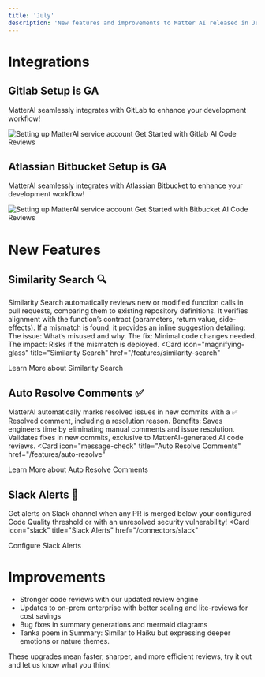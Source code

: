 ```yaml
---
title: 'July'
description: 'New features and improvements to Matter AI released in July 2025'
---
```


# Integrations

## Gitlab Setup is GA
MatterAI seamlessly integrates with GitLab to enhance your development workflow!
<Frame>
  <img src="/images/connectors/gitlab/gitlab-merge-request-summary.png" alt="Setting up MatterAI service account" />
</Frame>
<Card
title="Gitlab Integration"
icon="gitlab"
href="/quickstart-ai-code-review-gitlab"
>
Get Started with Gitlab AI Code Reviews
</Card>


## Atlassian Bitbucket Setup is GA
MatterAI seamlessly integrates with Atlassian Bitbucket to enhance your development workflow!
<Frame>
  <img src="/images/connectors/bitbucket/matterai-bitbucket-summary.png" alt="Setting up MatterAI service account" />
</Frame>
<Card
title="Bitbucket Integration"
icon="bitbucket"
href="/quickstart-ai-code-review-atlassian-bitbucket"
>
Get Started with Bitbucket AI Code Reviews
</Card>

# New Features

## Similarity Search 🔍
Similarity Search automatically reviews new or modified function calls in pull requests, comparing them to existing repository definitions. It verifies alignment with the function’s contract (parameters, return value, side-effects). If a mismatch is found, it provides an inline suggestion detailing:
The issue: What’s misused and why.
The fix: Minimal code changes needed.
The impact: Risks if the mismatch is deployed.
<Card
icon="magnifying-glass"
title="Similarity Search"
href="/features/similarity-search"
>
Learn More about Similarity Search
</Card>

## Auto Resolve Comments ✅
MatterAI automatically marks resolved issues in new commits with a ✅ Resolved comment, including a resolution reason.
Benefits:
Saves engineers time by eliminating manual comments and issue resolution.
Validates fixes in new commits, exclusive to MatterAI-generated AI code reviews.
<Card
icon="message-check"
title="Auto Resolve Comments"
href="/features/auto-resolve"
>
Learn More about Auto Resolve Comments
</Card>


## Slack Alerts 🔔
Get alerts on Slack channel when any PR is merged below your configured Code Quality threshold or with an unresolved security vulnerability!
<Card
icon="slack"
title="Slack Alerts"
href="/connectors/slack"
>
Configure Slack Alerts
</Card>

# Improvements
- Stronger code reviews with our updated review engine
- Updates to on-prem enterprise with better scaling and lite-reviews for cost savings
- Bug fixes in summary generations and mermaid diagrams
- Tanka poem in Summary: Similar to Haiku but expressing deeper emotions or nature themes.

These upgrades mean faster, sharper, and more efficient reviews, try it out and let us know what you think!